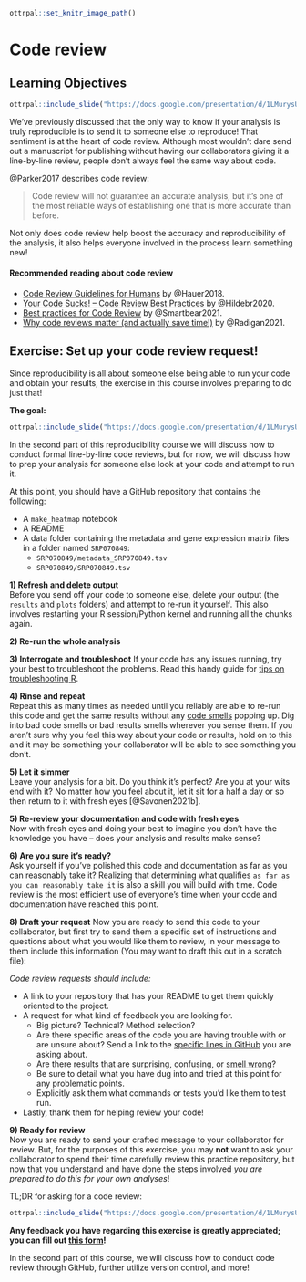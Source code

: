 
```r
ottrpal::set_knitr_image_path()
```

# Code review

## Learning Objectives

```r
ottrpal::include_slide("https://docs.google.com/presentation/d/1LMurysUhCjZb7DVF6KS9QmJ5NBjwWVjRn40MS9f2noE/edit#slide=id.gf8379bb805_0_6")
```

We've previously discussed that the only way to know if your analysis is truly reproducible is to send it to someone else to reproduce! That sentiment is at the heart of code review. Although most wouldn't dare send out a manuscript for publishing without having our collaborators giving it a line-by-line review, people don't always feel the same way about code.

@Parker2017 describes code review:

> Code review will not guarantee an accurate analysis, but it’s one of the most reliable ways of establishing one that is more accurate than before.

Not only does code review help boost the accuracy and reproducibility of the analysis, it also helps everyone involved in the process learn something new!

#### Recommended reading about code review

- [Code Review Guidelines for Humans](https://phauer.com/2018/code-review-guidelines/) by @Hauer2018.
- [Your Code Sucks! – Code Review Best Practices](https://quickbirdstudios.com/blog/code-review-best-practices-guidelines/) by @Hildebr2020.
- [Best practices for Code Review](https://smartbear.com/en/learn/code-review/best-practices-for-peer-code-review/) by @Smartbear2021.
- [Why code reviews matter (and actually save time!)](https://www.atlassian.com/agile/software-development/code-reviews) by @Radigan2021.

## Exercise: Set up your code review request!

Since reproducibility is all about someone else being able to run your code and obtain your results, the exercise in this course involves preparing to do just that!

**The goal:**  
```r
ottrpal::include_slide("https://docs.google.com/presentation/d/1LMurysUhCjZb7DVF6KS9QmJ5NBjwWVjRn40MS9f2noE/edit#slide=id.g1006ff8e7e9_48_33")
```
In the second part of this reproducibility course we will discuss how to conduct formal line-by-line code reviews, but for now, we will discuss how to prep your analysis for someone else look at your code and attempt to run it.  

At this point, you should have a GitHub repository that contains the following:  

- A `make_heatmap` notebook
- A README
- A data folder containing the metadata and gene expression matrix files in a folder named `SRP070849`:
   - `SRP070849/metadata_SRP070849.tsv`
   - `SRP070849/SRP070849.tsv`

**1) Refresh and delete output**  
Before you send off your code to someone else, delete your output (the `results` and `plots` folders) and attempt to re-run it yourself. This also involves restarting your R session/Python kernel and running all the chunks again.  

**2) Re-run the whole analysis**

**3) Interrogate and troubleshoot**
If your code has any issues running, try your best to troubleshoot the problems. Read this handy guide for [tips on troubleshooting R](https://github.com/AlexsLemonade/training-modules/blob/master/intro-to-R-tidyverse/00b-debugging_resources.Rmd).

**4) Rinse and repeat**  
Repeat this as many times as needed until you reliably are able to re-run this code and get the same results without any [code smells](https://github.com/jennybc/code-smells-and-feels#code-smells-and-feels) popping up. Dig into bad code smells or bad results smells wherever you sense them. If you aren't sure why you feel this way about your code or results, hold on to this and it may be something your collaborator will be able to see something you don't.

**5) Let it simmer**   
Leave your analysis for a bit. Do you think it's perfect? Are you at your wits end with it? No matter how you feel about it, let it sit for a half a day or so then return to it with fresh eyes [@Savonen2021b].

**5) Re-review your documentation and code with fresh eyes**  
Now with fresh eyes and doing your best to imagine you don't have the knowledge you have -- does your analysis and results make sense?

**6) Are you sure it's ready?**  
Ask yourself if you've polished this code and documentation as far as you can reasonably take it? Realizing that determining what qualifies `as far as you can reasonably take it` is also a skill you will build with time. Code review is the most efficient use of everyone's time when your code and documentation have reached this point.

**8) Draft your request**
Now you are ready to send this code to your collaborator, but first try to send them a specific set of instructions and questions about what you would like them to review, in your message to them include this information (You may want to draft this out in a scratch file):

_Code review requests should include:_  

- A link to your repository that has your README to get them quickly oriented to the project.  
- A request for what kind of feedback you are looking for.  
  - Big picture? Technical? Method selection?  
  - Are there specific areas of the code you are having trouble with or are unsure about? Send a link to the [specific lines in GitHub](https://stackoverflow.com/questions/23821235/how-to-link-to-specific-line-number-on-github) you are asking about.  
  - Are there results that are surprising, confusing, or [smell wrong](https://github.com/jennybc/code-smells-and-feels#code-smells-and-feels)?   
  - Be sure to detail what you have dug into and tried at this point for any problematic points.   
  - Explicitly ask them what commands or tests you'd like them to test run.  
- Lastly, thank them for helping review your code!  

**9) Ready for review**  
Now you are ready to send your crafted message to your collaborator for review. But, for the purposes of this exercise, you may **not** want to ask your collaborator to spend their time carefully review this practice repository, but now that you understand and have done the steps involved _you are prepared to do this for your own analyses_!

TL;DR for asking for a code review:  
```r
ottrpal::include_slide("https://docs.google.com/presentation/d/1LMurysUhCjZb7DVF6KS9QmJ5NBjwWVjRn40MS9f2noE/edit#slide=id.gfc9e5f916a_0_52")
```

**Any feedback you have regarding this exercise is greatly appreciated; you can fill out [this form](https://forms.gle/ygSSwoGaEATA2S65A)!**

In the second part of this course, we will discuss how to conduct code review through GitHub, further utilize version control, and more!
